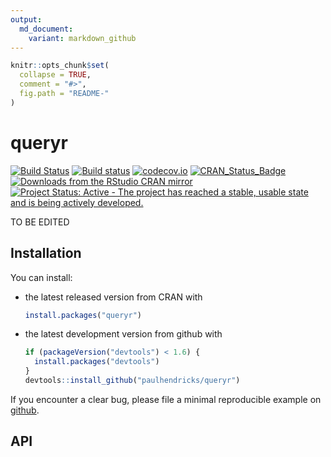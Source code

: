 ```yaml
---
output:
  md_document:
    variant: markdown_github
---
```


<!-- README.md is generated from README.Rmd. Please edit that file -->

```r
knitr::opts_chunk$set(
  collapse = TRUE,
  comment = "#>",
  fig.path = "README-"
)
```

# queryr

[![Build Status](https://travis-ci.org/paulhendricks/queryr.png?branch=master)](https://travis-ci.org/paulhendricks/queryr)
[![Build status](https://ci.appveyor.com/api/projects/status/qu5j8q9wvit2i3pe/branch/master?svg=true)](https://ci.appveyor.com/project/paulhendricks/queryr/branch/master)
[![codecov.io](http://codecov.io/github/paulhendricks/queryr/coverage.svg?branch=master)](http://codecov.io/github/paulhendricks/queryr?branch=master)
[![CRAN_Status_Badge](http://www.r-pkg.org/badges/version/queryr)](http://cran.r-project.org/package=queryr)
[![Downloads from the RStudio CRAN mirror](http://cranlogs.r-pkg.org/badges/queryr)](http://cran.rstudio.com/package=queryr)
[![Project Status: Active - The project has reached a stable, usable state and is being actively developed.](http://www.repostatus.org/badges/0.1.0/active.svg)](http://www.repostatus.org/#active)

TO BE EDITED

## Installation

You can install:

* the latest released version from CRAN with

    ```R
    install.packages("queryr")
    ````

* the latest development version from github with

    ```R
    if (packageVersion("devtools") < 1.6) {
      install.packages("devtools")
    }
    devtools::install_github("paulhendricks/queryr")
    ```

If you encounter a clear bug, please file a minimal reproducible example on [github](https://github.com/paulhendricks/queryr/issues).

## API

```r

```

